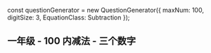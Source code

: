 
const questionGenerator = new QuestionGenerator({
	maxNum: 100,
	digitSize: 3,
	EquationClass: Subtraction
});

<Meta title="一年级/100内/减法/三个数字" parameters={defaultDocParams()} />

## 一年级 - 100 内减法 - 三个数字

<Canvas className="custom-docs-story">
	<QuizContainer questionGenerator={questionGenerator} />
</Canvas>
